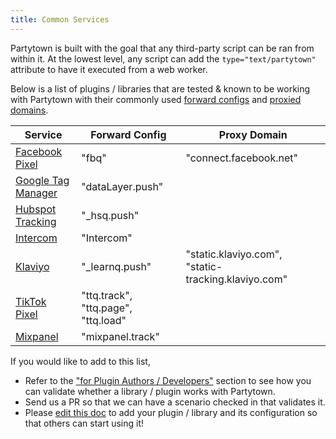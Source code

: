 ```yaml
---
title: Common Services
---
```


Partytown is built with the goal that any third-party script can be ran from within it. At the lowest level, any script can add the `type="text/partytown"` attribute to have it executed from a web worker.

Below is a list of plugins / libraries that are tested & known to be working with Partytown with their commonly used [forward configs](/forwarding-events) and [proxied domains](/proxying-requests).

| Service                                                                                       | Forward Config                      | Proxy Domain                                        |
| --------------------------------------------------------------------------------------------- | ----------------------------------- | --------------------------------------------------- |
| [Facebook Pixel](/facebook-pixel)                                                             | "fbq"                               | "connect.facebook.net"                              |
| [Google Tag Manager](/google-tag-manager)                                                     | "dataLayer.push"                    |                                                     |
| [Hubspot Tracking](https://developers.hubspot.com/docs/api/events/tracking-code)              | "\_hsq.push"                        |                                                     |
| [Intercom](https://developers.intercom.com/installing-intercom/docs/intercom-javascript)      | "Intercom"                          |                                                     |
| [Klaviyo](https://developers.klaviyo.com/en/docs/javascript-api)                              | "\_learnq.push"                     | "static.klaviyo.com", "static-tracking.klaviyo.com" |
| [TikTok Pixel](https://ads.tiktok.com/marketing_api/docs?rid=959icq5stjr&id=1701890973258754) | "ttq.track", "ttq.page", "ttq.load" |
| [Mixpanel](https://developer.mixpanel.com/docs/javascript-quickstart)                         | "mixpanel.track"                    |                                                     |

If you would like to add to this list,

- Refer to the ["for Plugin Authors / Developers"](https://github.com/BuilderIO/partytown/blob/main/CONTRIBUTING.md#plugin-authors--developers) section to see how you can validate whether a library / plugin works with Partytown.
- Send us a PR so that we can have a scenario checked in that validates it.
- Please [edit this doc](https://github.com/BuilderIO/partytown/edit/main/docs/common-services.md) to add your plugin / library and its configuration so that others can start using it!
